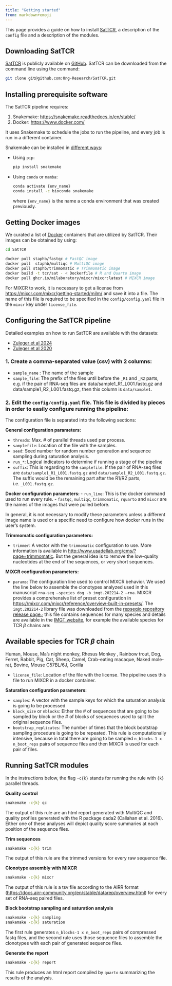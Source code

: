 ```yaml
---
title: "Getting started"
from: markdown+emoji
---
```


This page provides a guide on how to install [SatTCR](https://github.com/Ong-Research/SatTCR), a description of the `config` file and a description of the modules.

## Downloading SatTCR

[SatTCR](https://github.com/Ong-Research/SatTCR) is publicly available on [GitHub](www.github.com). SatTCR can be downloaded from the command line using the command:

```sh
git clone git@github.com:Ong-Research/SatTCR.git
```

## Installing prerequisite software 

The SatTCR pipeline requires:

1. Snakemake: <https://snakemake.readthedocs.io/en/stable/>
2. Docker: <https://www.docker.com/>

It uses Snakemake to schedule the jobs to run the pipeline, and every job is run in a different container. 

Snakemake can be installed in [different ways](https://snakemake.readthedocs.io/en/stable/getting_started/installation.html):

- Using `pip`:

  ```bash
  pip install snakemake
  ```

- Using `conda` or `mamba`:

  ```bash
  conda activate {env_name}
  conda install -c bioconda snakemake
  ```

  where `{env_name}` is the name a conda environment that was created previously.

## Getting Docker images

We curated a list of [Docker](https://www.docker.com/) containers that are utilized by SatTCR. Their images can be obtained by using:

```bash
cd SatTCR 

docker pull staphb/fastqc # FastQC image
docker pull  staphb/multiqc # MultiQC image
docker pull staphb/trimmomatic # Trimmomatic image
docker build -t tcr/sat - < Dockerfile # R and Quarto image
docker pull ghcr.io/milaboratory/mixcr/mixcr:latest # MIXCR image
```

For MIXCR to work, it is necessary to get a license from <https://mixcr.com/mixcr/getting-started/milm/> and save it into a file. The name of this file is required to be specified in the `config/config.yaml` file in the `mixcr` key under `license_file`.

## Configuring the SatTCR pipeline

Detailed examples on how to run SatTCR are available with the datasets:

- [Zuleger et al 2024](example_zuleger2024.qmd)
- [Zuleger et al 2020](example_zuleger2020.qmd)

### 1. Create a comma-separated value (csv) with 2 columns:

- `sample_name` : The name of the sample
- `sample_file`: The prefix of the files until before the `_R1` and `_R2` parts, e.g. if the pair of RNA-seq files are data/sample1_R1_L001.fastq.gz and data/sample1_R2_L001.fastq.gz, then this column is `data/sample1`.

### 2. Edit the `config/config.yaml` file. This file is divided by pieces in order to easily configure running the pipeline:

The configuration file is separated into the following sections:

**General configuration parameters:**

- `threads`: Max. # of parallel threads used per process.
- `samplefile`: Location of the file with the samples.
- `seed`: Seed number for random number generation and sequence sampling during saturation analysis.
- `run_*`: Logical indicators to determine if running a stage of the pipeline
- `suffix`: This is regarding to the `samplefile`. If the pair of RNA-seq files are `data/sample1_R1_L001.fastq.gz` and `data/sample1_R2_L001.fastq.gz`. The suffix would be the remaining part after the R1/R2 parts, i.e. `_L001.fastq.gz`.
	
**Docker configuration parameters:
**
- `run_line`: This is the docker command used to run every rule.
- `fastqc`, `multiqc`, `trimmomatic`, `rquarto` and `mixcr` are the names of the images that were pulled before.

In general, it is not necessary to modify these parameters unless a different image name is used or a specific need to configure how docker runs in the user’s system.

**Trimmomatic configuration parameters:**

- `trimmer`: A vector with the `trimmomatic` configuration to use. More information is available in <http://www.usadellab.org/cms/?page=trimmomatic>. But the general idea is to remove the low-quality nucleotides at the end of the sequences, or very short sequences.

**MIXCR configuration parameters:**

- `params`: The configuration line used to control MIXCR behavior. We used the line below to assemble the clonotypes analyzed used in this manuscript `rna-seq –species dog -b imgt.202214-2 –rna`. MIXCR provides a comprehensive list of preset configuration in <https://mixcr.com/mixcr/reference/overview-built-in-presets/>. The `imgt.202214-2` library file was downloaded from the [repseqio repository release page.](https://github.com/repseqio/library-imgt/releases); this file contains sequences for many species and details are available in the [IMGT website](https://www.imgt.org/vquest/refseqh.html), for example the available species for TCR $\beta$ chains are:

::: {.callout-important #test}

## Available species for TCR $\beta$ chain

Human, Mouse, Ma's night monkey, Rhesus Monkey , Rainbow trout, Dog, Ferret, Rabbit, Pig, Cat, Sheep, Camel, Crab-eating macaque, Naked mole-rat, Bovine, Mouse C57BL/6J, Gorilla

:::

- `license_file`: Location of the file with the license. The pipeline uses this file to run MIXCR in a docker container.

**Saturation configuration parameters:**

- `samples`: A vector with the sample keys for which the saturation analysis is going to be processed
- `block_size` or `nblocks`: Either the # of sequences that are going to be sampled by block or the # of blocks of sequences used to split the original sequence files. 
- `bootstrap_replicates`: The number of times that the block bootstrap sampling procedure is going to be repeated.
This rule is computationally intensive, because in total there are going to be sampled `n_blocks-1 x n_boot_reps` pairs of sequence files and then MIXCR is used for each pair of files.

## Running SatTCR modules

In the instructions below, the flag `-c{k}` stands for running the rule with `{k}` parallel threads. 

**Quality control**

```bash
snakemake -c{k} qc
```

The output of this rule are an html report generated with MultiQC and quality profiles generated with the R package dada2 (Callahan et al. 2016). Either one of these analyses will depict quality score summaries at each position of the sequence files.

**Trim sequences**

```bash
snakemake -c{k} trim
```

The output of this rule are the trimmed versions for every raw sequence file.

**Clonotype assembly with MIXCR**

```bash
snakemake -c{k} mixcr
```

The output of this rule is a tsv file according to the AIRR format (<https://docs.airr-community.org/en/stable/datarep/overview.html>) for every set of RNA-seq paired files.

**Block bootstrap sampling and saturation analysis**

```bash
snakemake -c{k} sampling
snakemake -c{k} saturation
```

The first rule generates `n_blocks-1 x n_boot_reps` pairs of compressed fastq files, and the second rule uses those sequence files to assemble the clonotypes with each pair of generated sequence files.

**Generate the report**

```bash
snakemake -c{k} report
```

This rule produces an html report compiled by `quarto` summarizing the results of the analysis.
